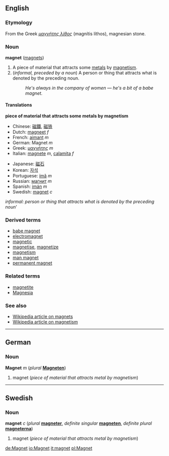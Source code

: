 ==English==
===Etymology===
From the Greek ''[[μαγνήτης λίθος]]'' (magnítis líthos), magnesian stone.

===Noun===
'''magnet''' ([[magnets]])

#A piece of material that attracts some [[metal]]s by [[magnetism]].
#(''informal, preceded by a noun'') A person or thing that attracts what is denoted by the preceding noun.
#:''He's always in the company of women &mdash; he's a bit of a babe magnet.''

====Translations====

'''piece of material that attracts some metals by magnetism'''
{{top}}
*Chinese: [[磁鐵]], [[磁铁]]
*Dutch: [[magneet]] ''f''
*French: [[aimant]] ''m''
*German: Magnet ''m''
*Greek: [[μαγνήτης]] ''m''
*Italian: [[magnete]] ''m'', [[calamita]] ''f''
{{mid}}
*Japanese: [[磁石]]
*Korean: [[자석]]
*Portuguese: [[ímã]] ''m''
*Russian: [[магнит]] ''m''
*Spanish: [[imán]] ''m''
*Swedish: [[magnet#Swedish|magnet]] ''c''
{{bottom}}

''informal: person or thing that attracts what is denoted by the preceding noun'''
{{top}}
{{mid}}
{{bottom}}

===Derived terms===
*[[babe magnet]]
*[[electromagnet]]
*[[magnetic]]
*[[magnetise]], [[magnetize]]
*[[magnetism]]
*[[man magnet]]
*[[permanent magnet]]

===Related terms===
*[[magnetite]]
*[[Magnesia]]

===See also===
*[[w:magnet|Wikipedia article on magnets]]
*[[w:magnetism|Wikipedia article on magnetism]]

----
==German==
===Noun===
'''Magnet''' ''m'' (''plural'' '''[[Magneten]]''')

#magnet (''piece of material that attracts metal by magnetism'')

----
==Swedish==
===Noun===
'''magnet''' ''c'' (''plural'' '''[[magneter]]''', ''definite singular'' '''[[magneten]]''', ''definite plural'' '''[[magneterna]]''')

#magnet (''piece of material that attracts metal by magnetism'')

[[de:Magnet]]
[[io:Magnet]]
[[it:magnet]]
[[pl:Magnet]]